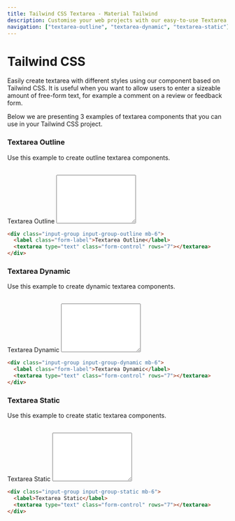 ```yaml
---
title: Tailwind CSS Textarea - Material Tailwind
description: Customise your web projects with our easy-to-use Textarea component for Tailwind CSS using Material Design guidelines.
navigation: ["textarea-outline", "textarea-dynamic", "textarea-static"]
---
```


# Tailwind CSS

Easily create textarea with different styles using our component based on Tailwind CSS. It is useful when you want to allow users to enter a sizeable amount of free-form text, for example a comment on a review or feedback form.

Below we are presenting 3 examples of textarea components that you can use in your Tailwind CSS project.
<br/>

### Textarea Outline 

Use this example to create outline textarea components.

<br />
<ComponentCard id="textarea-outline">
  <div className="input-group input-group-outline mb-6">
    <label className="form-label">Textarea Outline</label>
    <textarea type="text" className="form-control" rows="7"></textarea>
  </div>
</ComponentCard>

```html showLineNumbers
<div class="input-group input-group-outline mb-6">
  <label class="form-label">Textarea Outline</label>
  <textarea type="text" class="form-control" rows="7"></textarea>
</div>
```

### Textarea Dynamic 

Use this example to create dynamic textarea components.

<br />
<ComponentCard id="textarea-dynamic">
  <div className="input-group input-group-dynamic mb-6">
    <label className="form-label">Textarea Dynamic</label>
    <textarea type="text" className="form-control" rows="7"></textarea>
  </div>
</ComponentCard>

```html showLineNumbers
<div class="input-group input-group-dynamic mb-6">
  <label class="form-label">Textarea Dynamic</label>
  <textarea type="text" class="form-control" rows="7"></textarea>
</div>
```

### Textarea Static 

Use this example to create static textarea components.

<br />
<ComponentCard id="textarea-static">
  <div className="input-group input-group-static mb-6">
    <label>Textarea Static</label>
    <textarea type="text" className="form-control" rows="7"></textarea>
  </div>
</ComponentCard>

```html showLineNumbers
<div class="input-group input-group-static mb-6">
  <label>Textarea Static</label>
  <textarea type="text" class="form-control" rows="7"></textarea>
</div>
```
